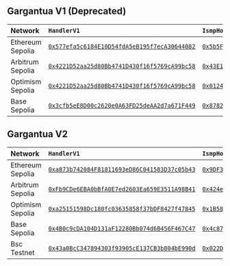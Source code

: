 ## Gargantua V1 (Deprecated)


| Network            | `HandlerV1`   | `IsmpHost`  |
|:-------------------|:--------------|:-----|
|Ethereum Sepolia    | [`0x577efa5c6184E10D54fdA5eB195f7ecA30644082`](https://sepolia.etherscan.io/address/0x577efa5c6184E10D54fdA5eB195f7ecA30644082)  | [`0x5b5F63C8f3985CaFE1CE53E6374f42AB60dE5a6B`](https://sepolia.etherscan.io/address/0x5b5F63C8f3985CaFE1CE53E6374f42AB60dE5a6B) |
|Arbitrum Sepolia    | [`0x4221D52aa25d80Bb4741D430f16f5769cA99bc58`](https://sepolia.arbiscan.io/address/0x4221D52aa25d80Bb4741D430f16f5769cA99bc58)  | [`0x43E136611Cf74E165116a47e6F9C58AFCc80Ec54`](https://sepolia.arbiscan.io/address/0x43E136611Cf74E165116a47e6F9C58AFCc80Ec54) |
|Optimism Sepolia    | [`0x4221D52aa25d80Bb4741D430f16f5769cA99bc58`](https://sepolia-optimism.etherscan.io/address/0x4221D52aa25d80Bb4741D430f16f5769cA99bc58)  | [`0x0124f458900FCd101c4CE31A9772fD2c5e6d65BF`](https://sepolia-optimism.etherscan.io/address/0x0124f458900FCd101c4CE31A9772fD2c5e6d65BF) |
|Base Sepolia        | [`0x3cfb5eE8D00c2620e0A63FD25deAA2d7a671F449`](https://sepolia.basescan.org/address/0x3cfb5eE8D00c2620e0A63FD25deAA2d7a671F449)  | [`0x87825f839d95c6021c0e821917F93aDB299eD6F8`](https://sepolia.basescan.org/address/0x87825f839d95c6021c0e821917F93aDB299eD6F8) |


## Gargantua V2

| Network            | `HandlerV1`   | `IsmpHost`  |
|:-------------------|:--------------|:-----|
|Ethereum Sepolia    | [`0xa873b742084F81811693eD86C041583D37c05b43`](https://sepolia.etherscan.io/address/0xa873b742084F81811693eD86C041583D37c05b43)  | [`0x9DF353352b469782AB1B0F2CbBFEC41bF1FDbDb3`](https://sepolia.etherscan.io/address/0x9DF353352b469782AB1B0F2CbBFEC41bF1FDbDb3) |
|Arbitrum Sepolia    | [`0xFb9CDe6EBA0bBfA0E7ed2603Ea659E3511A98B41`](https://sepolia.arbiscan.io/address/0xFb9CDe6EBA0bBfA0E7ed2603Ea659E3511A98B41)  | [`0x424e6971EB1C693cf4296d4bdb42aa0F32a0dd9e`](https://sepolia.arbiscan.io/address/0x424e6971EB1C693cf4296d4bdb42aa0F32a0dd9e) |
|Optimism Sepolia    | [`0xa25151598Dc180fc03635858f37bDF8427f47845`](https://sepolia-optimism.etherscan.io/address/0xa25151598Dc180fc03635858f37bDF8427f47845)  | [`0x1B58A47e61Ca7604b634CBB00b4e275cCd7c9E95`](https://sepolia-optimism.etherscan.io/address/0x1B58A47e61Ca7604b634CBB00b4e275cCd7c9E95) |
|Base Sepolia        | [`0x4B0c9cDA104D131aF12280Bb074d6B456F467C47`](https://sepolia.basescan.org/address/0x4B0c9cDA104D131aF12280Bb074d6B456F467C47)  | [`0x4c876500A13cc3825D343b5Ac791d3A4913bF14f`](https://sepolia.basescan.org/address/0x4c876500A13cc3825D343b5Ac791d3A4913bF14f) |
|Bsc Testnet         | [`0x43a0BcC347894303f93905cE137CB3b804bE990d`](https://testnet.bscscan.com/address/0x43a0BcC347894303f93905cE137CB3b804bE990d)  | [`0x022DDE07A21d8c553978b006D93CDe68ac83e677`](https://testnet.bscscan.com/address/0x022DDE07A21d8c553978b006D93CDe68ac83e677) |
